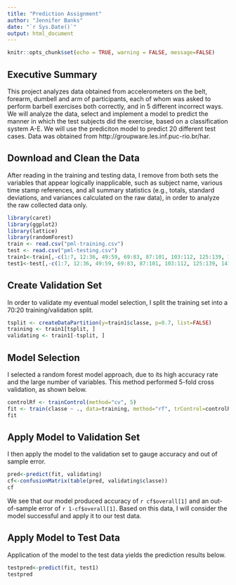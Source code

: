 ```yaml
---
title: "Prediction Assignment"
author: "Jennifer Banks"
date: "`r Sys.Date()`"
output: html_document
---
```


```r
knitr::opts_chunk$set(echo = TRUE, warning = FALSE, message=FALSE)
```
## Executive Summary
This project analyzes data obtained from accelerometers on the belt, forearm, dumbell and arm of participants, each of whom was asked to perform barbell exercises both correctly, and in 5 different incorrect ways. We will analyze the data, select and implement a model to predict the manner in which the test subjects did the exercise, based on a classification system A-E.  We will use the prediciton model to predict 20 different test cases.  Data was obtained from http://groupware.les.inf.puc-rio.br/har. 

## Download and Clean the Data
After reading in the training and testing data, I remove from both sets the variables that appear logically inapplicable, such as subject name, various time stamp references, and all summary statistics (e.g., totals, standard deviations, and variances calculated on the raw data), in order to analyze the raw collected data only. 
```r
library(caret)
library(ggplot2)
library(lattice)
library(randomForest)
train <- read.csv("pml-training.csv")
test <- read.csv("pml-testing.csv")
train1<-train[,-c(1:7, 12:36, 49:59, 69:83, 87:101, 103:112, 125:139, 141:150)]
test1<-test[,-c(1:7, 12:36, 49:59, 69:83, 87:101, 103:112, 125:139, 141:150, 160)]
```

## Create Validation Set
In order to validate my eventual model selection, I split the training set into a 70:20 training/validation split.
```r
tsplit <- createDataPartition(y=train1$classe, p=0.7, list=FALSE)
training <- train1[tsplit, ]
validating <- train1[-tsplit, ]
```

## Model Selection
I selected a random forest model approach, due to its high accuracy rate  and the large number of variables.  This method performed 5-fold cross validation, as shown below.
```r
controlRf <- trainControl(method="cv", 5)
fit <- train(classe ~ ., data=training, method="rf", trControl=controlRf)
fit
```

## Apply Model to Validation Set
I then apply the model to the validation set to gauge accuracy and out of sample error.
```r
pred<-predict(fit, validating)
cf<-confusionMatrix(table(pred, validating$classe))
cf
```
We see that our model produced accuracy of `r cf$overall[1]` and an out-of-sample error of `r 1-cf$overall[1]`.  Based on this data, I will consider the model successful and apply it to our test data.

## Apply Model to Test Data
Application of the model to the test data yields the prediction results below.
```r
testpred<-predict(fit, test1)
testpred
```



